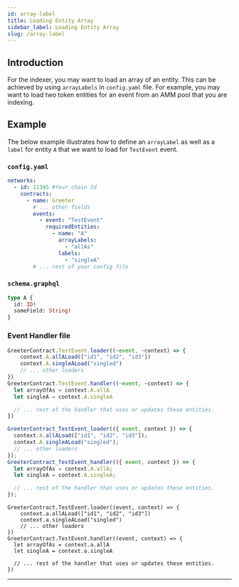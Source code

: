 ```yaml
---
id: array-label
title: Loading Entity Array
sidebar_label: Loading Entity Array
slug: /array-label
---
```



## Introduction

For the indexer, you may want to load an array of an entity. This can be achieved by using `arrayLabels` in `config.yaml` file.
For example, you may want to load two token entities for an event from an AMM pool that you are indexing.

## Example

The below example illustrates how to define an `arrayLabel` as well as a `label` for entity `A` that we want to load for `TestEvent` event.

### `config.yaml`

```yaml
networks:
  - id: 12345 #Your chain Id
    contracts:
      - name: Greeter
        # ... other fields
        events:
          - event: "TestEvent"
            requiredEntities:
              - name: "A"
                arrayLabels:
                  - "allAs"
                labels:
                  - "singleA"
        # ... rest of your config file
```

### `schema.graphql`

```graphql
type A {
  id: ID!
  someField: String!
}
```

### Event Handler file

<Tabs>
<TabItem value="javascript" label="Javascript">

```javascript
GreeterContract.TestEvent.loader((~event, ~context) => {
    context.A.allALoad(["id1", "id2", "id3"])
    context.A.singleALoad("singled")
    // ... other loaders
})
GreeterContract.TestEvent.handler((~event, ~context) => {
  let arrayOfAs = context.A.allA
  let singleA = context.A.singleA

  // ... rest of the handler that uses or updates these entities.
})
```

  </TabItem>
  <TabItem value="typescript" label="Typescript">

```typescript
GreeterContract_TestEvent_loader(({ event, context }) => {
  context.A.allALoad(["id1", "id2", "id3"]);
  context.A.singleALoad("singled");
  // ... other loaders
});
GreeterContract_TestEvent_handler(({ event, context }) => {
  let arrayOfAs = context.A.allA;
  let singleA = context.A.singleA;

  // ... rest of the handler that uses or updates these entities.
});
```

  </TabItem>
  <TabItem value="rescript" label="Rescript">

```rescript
GreeterContract.TestEvent.loader((event, context) => {
    context.a.allALoad(["id1", "id2", "id3"])
    context.a.singleALoad("singled")
    // ... other loaders
})
GreeterContract.TestEvent.handler((event, context) => {
  let arrayOfAs = context.a.allA
  let singleA = context.a.singleA

  // ... rest of the handler that uses or updates these entities.
})
```

  </TabItem>
</Tabs>

---
